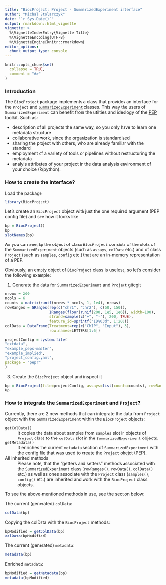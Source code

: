 ```yaml
---
title: "BiocProject: Project - SummarizedExperiment interface"
author: "Michal Stolarczyk"
date: "`r Sys.Date()`"
output: rmarkdown::html_vignette
vignette: >
  %\VignetteIndexEntry{Vignette Title}
  %\VignetteEncoding{UTF-8}
  %\VignetteEngine{knitr::rmarkdown}
editor_options: 
  chunk_output_type: console
---
```


```r
knitr::opts_chunk$set(
  collapse = TRUE,
  comment = "#>"
)
```

### Introduction

The `BiocProject` package implements a class that provides an interface for the `Project` and [`SummarizedExperiment`](https://bioconductor.org/packages/release/bioc/html/SummarizedExperiment.html) classes. This way the users of `SummarizedExperiment` can benefit from the utilties and ideology of the [PEP](https://pepkit.github.io/) toolkit. Such as: 

* description of all projects the same way, so you only have to learn one metadata structure
* collaborative work, since the organization is standardized
* sharing the project with others, who are already familiar with the standard
* employment of a variety of tools or pipelines without restructuring the metadata
* analyis attributes of your project in the data analysis environment of your choice (R/python).

### How to create the interface?

Load the package
```r
library(BiocProject)
```
Let's create an `BiocProject` object with just the one required argument (PEP config file) and see how it looks like
```r
bp = BiocProject()
bp
slotNames(bp)
```
As you can see, `bp` the object of class `BiocProject` consists of the slots of the `SummarizedExperiment` objects (such as `assays`, `colData` etc.) and of class `Project` (such as `samples`, `config` etc.) that are an in-memory representation of a PEP.

Obviously, an empty object of `BiocProject` class is useless, so let's consider the following example:

1. Generate the data for `SummarizedExperiment` and `Project`
gitcgit 
```r
nrows = 200
ncols = 6
counts = matrix(runif(nrows * ncols, 1, 1e4), nrows)
rowRanges = GRanges(rep(c("chr1", "chr2"), c(50, 150)),
                    IRanges(floor(runif(200, 1e5, 1e6)), width=100),
                    strand=sample(c("+", "-"), 200, TRUE),
                    feature_id=sprintf("ID%03d", 1:200))
colData = DataFrame(Treatment=rep(c("ChIP", "Input"), 3),
                    row.names=LETTERS[1:6])

projectConfig = system.file(
"extdata",
"example_peps-master",
"example_implied",
"project_config.yaml",
package = "pepr"
)

```

3. Create the `BiocProject` object and inspect it

```r
bp = BiocProject(file=projectConfig, assays=list(counts=counts), rowRanges=rowRanges, colData=colData)
bp
```

### How to integrate the `SummarizedExperiment` and `Project`?

Currently, there are 2 new methods that can integrate the data from `Project` object with the `SummarizedExperiment` within the `BiocProject` objects: 
<dl>
  <dt>`getColData()`</dt>
  <dd>It copies the data about samples from `samples` slot in objects of `Project` class to the `colData` slot in the `SummarizedExperiment` objects.</dd>

  <dt>`getMetadata()`</dt>
  <dd>It enriches the current `metadata` section of `SummarizedExperiment` with the config file that was used to create the `Project` obejct (PEP).</dd>
  
  <dt>All inherited methods</dt>
  <dd>Please note, that the "getters and setters" methods associated with the `SummarizedExperiment` class (`rowRanges()`, `rowData()`, `colData()` etc.) as well as ones associate with the `Project` class (`samples()`, `config()` etc.) are inherited and work with the `BiocProject` class objects.</dd>
</dl>

To see the above-mentioned methods in use, see the section below:

The current (generated) `colData`:

```r
colData(bp)
```

Copying the colData with the `BiocProject` methods:

```r
bpModified = getColData(bp)
colData(bpModified)
```


The current (generated) `metadata`:

```r
metadata(bp)
```

Enriched `metadata`:

```r
bpModified = getMetadata(bp)
metadata(bpModified)
```


